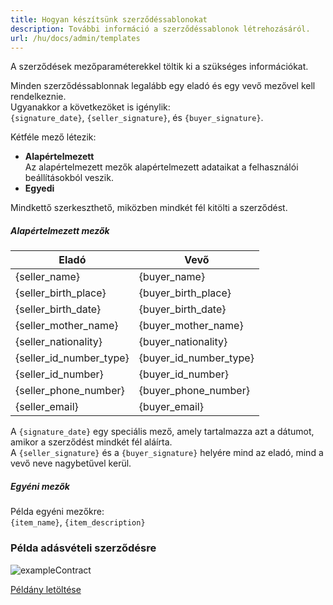 ```yaml
---
title: Hogyan készítsünk szerződéssablonokat
description: További információ a szerződéssablonok létrehozásáról.
url: /hu/docs/admin/templates
---
```


A szerződések mezőparaméterekkel töltik ki a szükséges információkat.  

Minden szerződéssablonnak legalább egy eladó és egy vevő mezővel kell rendelkeznie.  
Ugyanakkor a következöket is igénylik:  
`{signature_date}`, `{seller_signature}`, és `{buyer_signature}`.  

Kétféle mező létezik:  
* **Alapértelmezett**  
Az alapértelmezett mezők alapértelmezett adataikat a felhasználói beállításokból veszik.  
* **Egyedi**  

Mindkettő szerkeszthető, miközben mindkét fél kitölti a szerződést.  

##### Alapértelmezett mezők  
| Eladó                   | Vevő                   |
|-------------------------|------------------------|
| {seller_name}           | {buyer_name}           |
| {seller_birth_place}    | {buyer_birth_place}    |
| {seller_birth_date}     | {buyer_birth_date}     |
| {seller_mother_name}    | {buyer_mother_name}    |
| {seller_nationality}    | {buyer_nationality}    |
| {seller_id_number_type} | {buyer_id_number_type} |
| {seller_id_number}      | {buyer_id_number}      |
| {seller_phone_number}   | {buyer_phone_number}   |
| {seller_email}          | {buyer_email}          |

A `{signature_date}` egy speciális mező, amely tartalmazza azt a dátumot, amikor a szerződést mindkét fél aláírta.  
A `{seller_signature}` és a `{buyer_signature}` helyére mind az eladó, mind a vevő neve nagybetűvel kerül.  

##### Egyéni mezők  
Példa egyéni mezőkre:  
`{item_name}`, `{item_description}`  

### Példa adásvételi szerződésre  
![exampleContract](/images/hu/admin/exampleContract.png)  

[Példány letöltése](/examples/Pelda_erteku_adasveteli_szerzodes.docx)  